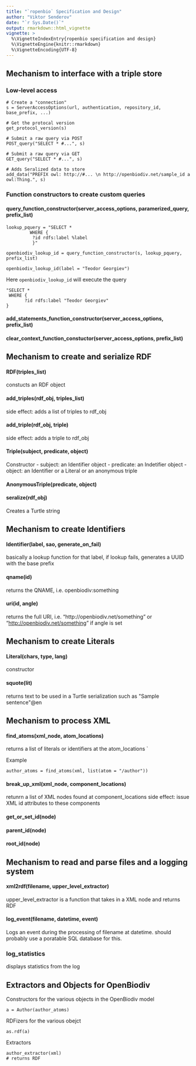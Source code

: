 ```yaml
---
title: "`ropenbio` Specification and Design"
author: "Viktor Senderov"
date: "`r Sys.Date()`"
output: rmarkdown::html_vignette
vignette: >
  %\VignetteIndexEntry{ropenbio specification and design}
  %\VignetteEngine{knitr::rmarkdown}
  %\VignetteEncoding{UTF-8}
---
```



## Mechanism to interface with a triple store

### Low-level access

```
# Create a "connection"
s = ServerAccessOptions(url, authentication, repository_id, base_prefix, ...)

# Get the protocal version
get_protocol_version(s)

# Submit a raw query via POST
POST_query("SELECT * #...", s)

# Submit a raw query via GET
GET_query("SELECT * #...", s) 

# Adds Seralized data to store
add_data("PREFIX owl: http://#... \n http://openbiodiv.net/sample_id a owl:Thing.", s)
```

### Function constructors to create custom queries
#### query_function_constructor(server_access_options, paramerized_query, prefix_list)
```
lookup_pquery = "SELECT *
         WHERE {
          ?id rdfs:label %label
          }"

openbiodiv_lookup_id = query_function_constructor(s, lookup_pquery, prefix_list)

openbiodiv_lookup_id(label = "Teodor Georgiev") 
```

Here `openbiodiv_lookup_id` will execute the query 

```
"SELECT *
 WHERE {
       ?id rdfs:label "Teodor Georgiev"
}
```

#### add_statements_function_constructor(server_access_options, prefix_list)
#### clear_context_function_constuctor(server_access_options, prefix_list)

## Mechanism to create and serialize RDF

#### RDF(triples_list)
constucts an RDF object

#### add_triples(rdf_obj, triples_list)
side effect: adds a list of triples to rdf_obj

#### add_triple(rdf_obj, triple)
side effect: adds a triple to rdf_obj

#### Triple(subject, predicate, object)
Constructor
- subject: an Identifier object
- predicate: an Indetifier object
- object: an Identifier or a Literal or an anonymous triple

#### AnonymousTriple(predicate, object)

#### seralize(rdf_obj)
Creates a Turtle string

## Mechanism to create Identifiers

#### Identifier(label, sao, generate_on_fail)
basically a lookup function for that label, if lookup fails, generates a UUID with the base prefix

#### qname(id)
returns the QNAME, i.e. openbiodiv:something

#### uri(id, angle)
returns the full URI, i.e. "http://openbiodiv.net/something" or "<http://openbiodiv.net/something>" if angle is set

## Mechanism to create Literals

#### Literal(chars, type, lang)
constructor

#### squote(lit)
returns text to be used in a Turtle serialization such as \"Sample sentence\"@en

## Mechanism to process XML

#### find_atoms(xml_node, atom_locations)
returns a list of literals or identifiers at the atom_locations `

Example 
```
author_atoms = find_atoms(xml, list(atom = "/author"))
```

#### break_up_xml(xml_node, component_locations)
retunrn a list of XML nodes found at component_locations
side effect: issue XML id attributes to these components

#### get_or_set_id(node)
#### parent_id(node)
#### root_id(node)

## Mechanism to read and parse files and a logging system

#### xml2rdf(filename, upper_level_extractor)

upper_level_extractor is a function that takes in a XML node and returns RDF

#### log_event(filename, datetime, event)
Logs an event during the processing of filename at datetime.
should probably use a poratable SQL database for this.

### log_statistics
displays statistics from the log

## Extractors and Objects for OpenBiodiv

Constructors for the various objects in the OpenBiodiv model
```
a = Author(author_atoms)
```

RDFizers for the various obejct
```
as.rdf(a)
```

Extractors
```
author_extractor(xml)
# returns RDF
```
